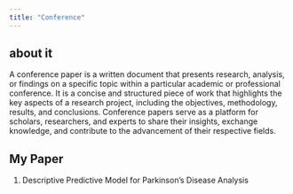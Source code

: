 ```yaml
---
title: "Conference"
---
```

## about it 
A conference paper is a written document that presents research, analysis, or findings on a specific topic within a particular academic or professional conference. It is a concise and structured piece of work that highlights the key aspects of a research project, including the objectives, methodology, results, and conclusions. Conference papers serve as a platform for scholars, researchers, and experts to share their insights, exchange knowledge, and contribute to the advancement of their respective fields.  

## My Paper 

1. Descriptive Predictive Model for Parkinson’s Disease Analysis 